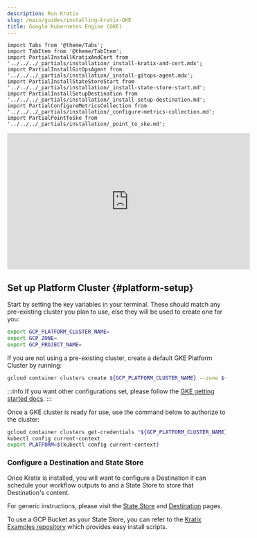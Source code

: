 ```yaml
---
description: Run Kratix
slug: /main/guides/installing-kratix-GKE
title: Google Kubernetes Engine (GKE)
---
```


```mdx-code-block
import Tabs from '@theme/Tabs';
import TabItem from '@theme/TabItem';
import PartialInstallKratixAndCert from '../../../_partials/installation/_install-kratix-and-cert.mdx';
import PartialInstallGitOpsAgent from '../../../_partials/installation/_install-gitops-agent.mdx';
import PartialInstallStateStoreStart from  '../../../_partials/installation/_install-state-store-start.md';
import PartialInstallSetupDestination from '../../../_partials/installation/_install-setup-destination.md';
import PartialConfigureMetricsCollection from '../../../_partials/installation/_configure-metrics-collection.md';
import PartialPointToSke from '../../../_partials/installation/_point_to_ske.md';
```

<PartialPointToSke />


<div style={{"text-align":"center"}}>
<iframe width="560" height="315" src="https://www.youtube.com/embed/Zkh3FIGMsds?si=omdR7K0HTuvbw60P" title="YouTube video player" frameborder="0" allow="accelerometer; autoplay; clipboard-write; encrypted-media; gyroscope; picture-in-picture" allowfullscreen></iframe>
</div>

## Set up Platform Cluster {#platform-setup}

Start by setting the key variables in your terminal. These should match any pre-existing cluster you plan to use, else they will be used to create one for you:
```bash
export GCP_PLATFORM_CLUSTER_NAME=
export GCP_ZONE=
export GCP_PROJECT_NAME=
```

If you are not using a pre-existing cluster, create a default GKE Platform Cluster by running:

```bash
gcloud container clusters create ${GCP_PLATFORM_CLUSTER_NAME} --zone ${GCP_ZONE} --project "${GCP_PROJECT_NAME}"
```

:::info
If you want other configurations set, please follow the [GKE getting started docs](https://cloud.google.com/kubernetes-engine/docs/concepts/kubernetes-engine-overview).
:::

Once a GKE cluster is ready for use, use the command below to authorize to the cluster:

```bash
gcloud container clusters get-credentials "${GCP_PLATFORM_CLUSTER_NAME}" --zone "${GCP_ZONE}" --project "${GCP_PROJECT_NAME}"
kubectl config current-context
export PLATFORM=$(kubectl config current-context)
```


<PartialInstallKratixAndCert />

### Configure a Destination and State Store

Once Kratix is installed, you will want to configure a Destination it can schedule your
workflow outputs to and a State Store to store that Destination's content.

For generic instructions, please visit the [State Store](https://docs.kratix.io/main/reference/statestore/intro)
and [Destination](https://docs.kratix.io/main/reference/destinations/intro) pages.

To use a GCP Bucket as your State Store, you can refer to the [Kratix Examples repository](https://github.com/syntasso/kratix-examples) which provides easy
install scripts.


<PartialConfigureMetricsCollection />
